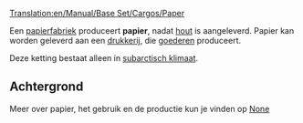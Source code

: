 [[Translation:en/Manual/Base Set/Cargos/Paper]]

{{nl/Manual/Base Set/Cargos/Vracht|name=Papier
|image=en/Manual/Base Set/Cargos/Paper.png
|geproduceerd=[[nl/Manual/Base Set/Industries/Papierfabriek|Papierfabriek]]
|geaccepteerd=[[nl/Manual/Base Set/Industries/Drukkerij|Drukkerij]]
}}


Een [[nl/Manual/Base Set/Industries/Papierfabriek|papierfabriek]] produceert '''papier''', nadat [[nl/Manual/Base Set/Cargos/Hout|hout]] is aangeleverd. Papier kan worden geleverd aan een [[nl/Manual/Base Set/Industries/Drukkerij|drukkerij]], die [[nl/Manual/Base Set/Cargos/Goederen|goederen]] produceert.

Deze ketting bestaat alleen in [[nl/Manual/Klimaat#subarctisch|subarctisch klimaat]].


==Achtergrond==

Meer over papier, het gebruik en de productie kun je vinden op [https://www.wikipedia.org/wiki/Paper None]
